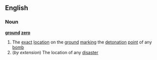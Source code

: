 ==English==
===Noun===
{{wikipedia}}
'''[[ground]] [[zero]]'''
#The [[exact]] [[location]] on the [[ground]] [[marking]] the [[detonation]] [[point]] of any [[bomb]]
#(''by extension'') The location of any [[disaster]]